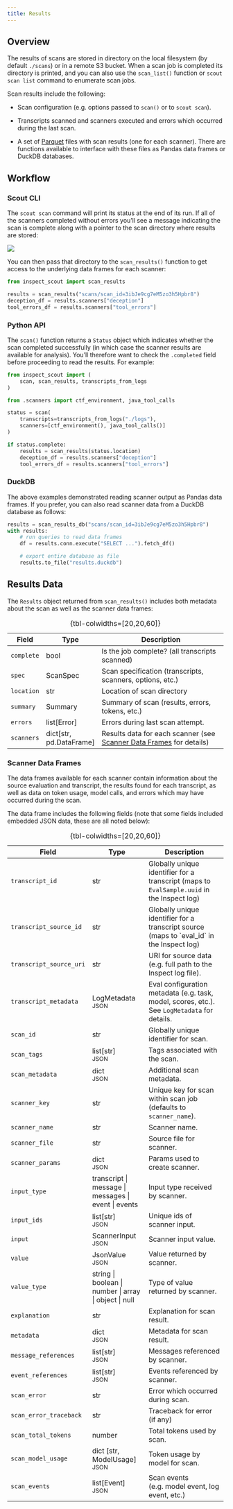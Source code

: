 ```yaml
---
title: Results
---
```


## Overview

The results of scans are stored in directory on the local filesystem (by default `./scans`) or in a remote S3 bucket. When a scan job is completed its directory is printed, and you can also use the `scan_list()` function or `scout scan list` command to enumerate scan jobs.

Scan results include the following:

-   Scan configuration (e.g. options passed to `scan()` or to `scout scan`).

-   Transcripts scanned and scanners executed and errors which occurred during the last scan.

-   A set of [Parquet](https://parquet.apache.org/docs/) files with scan results (one for each scanner). There are functions available to interface with these files as Pandas data frames or DuckDB databases.

## Workflow

### Scout CLI

The `scout scan` command will print its status at the end of its run. If all of the scanners completed without errors you'll see a message indicating the scan is complete along with a pointer to the scan directory where results are stored:

![](images/scan-complete.png)

You can then pass that directory to the `scan_results()` function to get access to the underlying data frames for each scanner:

``` python
from inspect_scout import scan_results

results = scan_results("scans/scan_id=3ibJe9cg7eM5zo3h5Hpbr8")
deception_df = results.scanners["deception"]
tool_errors_df = results.scanners["tool_errors"]
```

### Python API

The `scan()` function returns a `Status` object which indicates whether the scan completed successfully (in which case the scanner results are available for analysis). You'll therefore want to check the `.completed` field before proceeding to read the results. For example:

``` python
from inspect_scout import (
    scan, scan_results, transcripts_from_logs
)

from .scanners import ctf_environment, java_tool_calls

status = scan(
    transcripts=transcripts_from_logs("./logs"),
    scanners=[ctf_environment(), java_tool_calls()]
)

if status.complete:
    results = scan_results(status.location)
    deception_df = results.scanners["deception"]
    tool_errors_df = results.scanners["tool_errors"]
```

### DuckDB

The above examples demonstrated reading scanner output as Pandas data frames. If you prefer, you can also read scanner data from a DuckDB database as follows:

``` python
results = scan_results_db("scans/scan_id=3ibJe9cg7eM5zo3h5Hpbr8")
with results:
    # run queries to read data frames
    df = results.conn.execute("SELECT ...").fetch_df()

    # export entire database as file
    results.to_file("results.duckdb")
```

## Results Data

The `Results` object returned from `scan_results()` includes both metadata about the scan as well as the scanner data frames:

+------------+---------------------------+---------------------------------------------------------------------------------------------+
| Field      | Type                      | Description                                                                                 |
+============+===========================+=============================================================================================+
| `complete` | bool                      | Is the job complete? (all transcripts scanned)                                              |
+------------+---------------------------+---------------------------------------------------------------------------------------------+
| `spec`     | ScanSpec                  | Scan specification (transcripts, scanners, options, etc.)                                   |
+------------+---------------------------+---------------------------------------------------------------------------------------------+
| `location` | str                       | Location of scan directory                                                                  |
+------------+---------------------------+---------------------------------------------------------------------------------------------+
| `summary`  | Summary                   | Summary of scan (results, errors, tokens, etc.)                                             |
+------------+---------------------------+---------------------------------------------------------------------------------------------+
| `errors`   | list\[Error\]             | Errors during last scan attempt.                                                            |
+------------+---------------------------+---------------------------------------------------------------------------------------------+
| `scanners` | dict\[str, pd.DataFrame\] | Results data for each scanner (see [Scanner Data Frames](#scanner-data-frames) for details) |
+------------+---------------------------+---------------------------------------------------------------------------------------------+

: {tbl-colwidths=\[20,20,60\]}

### Scanner Data Frames {#scanner-data}

```{=html}
<style type="text/css">
#scanner-data td:nth-child(2) {
  font-size: 0.9em;
  line-height: 1.2;
}
#scanner-data small {
  font-size: x-small;
}
</style>
```

The data frames available for each scanner contain information about the source evaluation and transcript, the results found for each transcript, as well as data on token usage, model calls, and errors which may have occurred during the scan.

The data frame includes the following fields (note that some fields included embedded JSON data, these are all noted below):

+-------------------------+--------------------------------------------------------+----------------------------------------------------------------------------------------------+
| Field                   | Type                                                   | Description                                                                                  |
+=========================+========================================================+==============================================================================================+
| `transcript_id`         | str                                                    | Globally unique identifier for a transcript (maps to `EvalSample.uuid` in the Inspect log)   |
+-------------------------+--------------------------------------------------------+----------------------------------------------------------------------------------------------+
| `transcript_source_id`  | str                                                    | Globally unique identifier for a transcript source (maps to \`eval_id\` in the Inspect log)  |
+-------------------------+--------------------------------------------------------+----------------------------------------------------------------------------------------------+
| `transcript_source_uri` | str                                                    | URI for source data (e.g. full path to the Inspect log file).                                |
+-------------------------+--------------------------------------------------------+----------------------------------------------------------------------------------------------+
| `transcript_metadata`   | LogMetadata <small>JSON</small>                        | Eval configuration metadata (e.g. task, model, scores, etc.). See `LogMetadata` for details. |
+-------------------------+--------------------------------------------------------+----------------------------------------------------------------------------------------------+
| `scan_id`               | str                                                    | Globally unique identifier for scan.                                                         |
+-------------------------+--------------------------------------------------------+----------------------------------------------------------------------------------------------+
| `scan_tags`             | list\[str\]\                                           | Tags associated with the scan.                                                               |
|                         | <small>JSON</small>                                    |                                                                                              |
+-------------------------+--------------------------------------------------------+----------------------------------------------------------------------------------------------+
| `scan_metadata`         | dict<br/><small>JSON</small>                           | Additional scan metadata.                                                                    |
+-------------------------+--------------------------------------------------------+----------------------------------------------------------------------------------------------+
| `scanner_key`           | str                                                    | Unique key for scan within scan job (defaults to `scanner_name`).                            |
+-------------------------+--------------------------------------------------------+----------------------------------------------------------------------------------------------+
| `scanner_name`          | str                                                    | Scanner name.                                                                                |
+-------------------------+--------------------------------------------------------+----------------------------------------------------------------------------------------------+
| `scanner_file`          | str                                                    | Source file for scanner.                                                                     |
+-------------------------+--------------------------------------------------------+----------------------------------------------------------------------------------------------+
| `scanner_params`        | dict<br/><small>JSON</small>                           | Params used to create scanner.                                                               |
+-------------------------+--------------------------------------------------------+----------------------------------------------------------------------------------------------+
| `input_type`            | transcript \| message \| messages \| event \| events   | Input type received by scanner.                                                              |
+-------------------------+--------------------------------------------------------+----------------------------------------------------------------------------------------------+
| `input_ids`             | list\[str\]<br/><small>JSON</small>                    | Unique ids of scanner input.                                                                 |
+-------------------------+--------------------------------------------------------+----------------------------------------------------------------------------------------------+
| `input`                 | ScannerInput<br/><small>JSON</small>                   | Scanner input value.                                                                         |
+-------------------------+--------------------------------------------------------+----------------------------------------------------------------------------------------------+
| `value`                 | JsonValue<br/><small>JSON</small>                      | Value returned by scanner.                                                                   |
+-------------------------+--------------------------------------------------------+----------------------------------------------------------------------------------------------+
| `value_type`            | string \| boolean \| number \| array \| object \| null | Type of value returned by scanner.                                                           |
+-------------------------+--------------------------------------------------------+----------------------------------------------------------------------------------------------+
| `explanation`           | str                                                    | Explanation for scan result.                                                                 |
+-------------------------+--------------------------------------------------------+----------------------------------------------------------------------------------------------+
| `metadata`              | dict<br/><small>JSON</small>                           | Metadata for scan result.                                                                    |
+-------------------------+--------------------------------------------------------+----------------------------------------------------------------------------------------------+
| `message_references`    | list\[str\]<br/><small>JSON</small>                    | Messages referenced by scanner.                                                              |
+-------------------------+--------------------------------------------------------+----------------------------------------------------------------------------------------------+
| `event_references`      | list\[str\]<br/><small>JSON</small>                    | Events referenced by scanner.                                                                |
+-------------------------+--------------------------------------------------------+----------------------------------------------------------------------------------------------+
| `scan_error`            | str                                                    | Error which occurred during scan.                                                            |
+-------------------------+--------------------------------------------------------+----------------------------------------------------------------------------------------------+
| `scan_error_traceback`  | str                                                    | Traceback for error (if any)                                                                 |
+-------------------------+--------------------------------------------------------+----------------------------------------------------------------------------------------------+
| `scan_total_tokens`     | number                                                 | Total tokens used by scan.                                                                   |
+-------------------------+--------------------------------------------------------+----------------------------------------------------------------------------------------------+
| `scan_model_usage`      | dict \[str, ModelUsage\]<br/><small>JSON</small>       | Token usage by model for scan.                                                               |
+-------------------------+--------------------------------------------------------+----------------------------------------------------------------------------------------------+
| `scan_events`           | list\[Event\]<br/><small>JSON</small>                  | Scan events (e.g. model event, log event, etc.)                                              |
+-------------------------+--------------------------------------------------------+----------------------------------------------------------------------------------------------+

: {tbl-colwidths=\[20,20,60\]}
